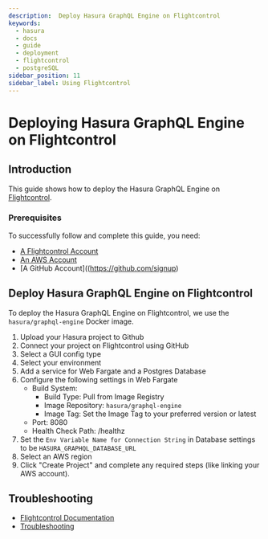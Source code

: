 ```yaml
---
description:  Deploy Hasura GraphQL Engine on Flightcontrol
keywords:
  - hasura
  - docs
  - guide
  - deployment
  - flightcontrol 
  - postgreSQL
sidebar_position: 11
sidebar_label: Using Flightcontrol 
---
```


# Deploying Hasura GraphQL Engine on Flightcontrol 

## Introduction

This guide shows how to deploy the Hasura GraphQL Engine on [Flightcontrol](https://www.flightcontrol.dev/ref=docs-hasura).

### Prerequisites

To successfully follow and complete this guide, you need:

- [A Flightcontrol Account](https://app.flightcontrol.dev/signup?ref=docs-hasura)
- [An AWS Account](https://aws.amazon.com/)
- [A GitHub Account]((https://github.com/signup)

## Deploy Hasura GraphQL Engine on Flightcontrol 

To deploy the Hasura GraphQL Engine on Flightcontrol, we use the `hasura/graphql-engine` Docker image.

1. Upload your Hasura project to Github
2. Connect your project on Flightcontrol using GitHub
3. Select a GUI config type
4. Select your environment
5. Add a service for Web Fargate and a Postgres Database
6. Configure the following settings in Web Fargate
      - Build System:
          - Build Type: Pull from Image Registry
          - Image Repository: `hasura/graphql-engine`
          - Image Tag: Set the Image Tag to your preferred version or latest
      - Port: 8080
      - Health Check Path: /healthz
7. Set the `Env Variable Name for Connection String` in Database settings to be `HASURA_GRAPHQL_DATABASE_URL`
8. Select an AWS region
9. Click "Create Project" and complete any required steps (like linking your AWS account).


## Troubleshooting

- [Flightcontrol Documentation](https://www.flightcontrol.dev/docs?ref=docs-hasura)
- [Troubleshooting](https://www.flightcontrol.dev/docs/troubleshooting?ref=docs-hasura)